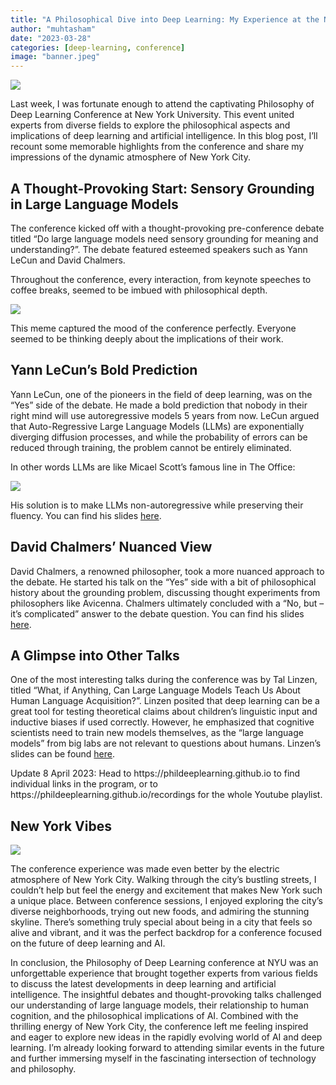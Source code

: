 ```yaml
---
title: "A Philosophical Dive into Deep Learning: My Experience at the NYU Conference"
author: "muhtasham"
date: "2023-03-28"
categories: [deep-learning, conference]
image: "banner.jpeg"
---
```


![](nyc.jpeg)


Last week, I was fortunate enough to attend the captivating Philosophy of Deep Learning Conference at New York University. This event united experts from diverse fields to explore the philosophical aspects and implications of deep learning and artificial intelligence. In this blog post, I'll recount some memorable highlights from the conference and share my impressions of the dynamic atmosphere of New York City.

## A Thought-Provoking Start: Sensory Grounding in Large Language Models

The conference kicked off with a thought-provoking pre-conference debate titled "Do large language models need sensory grounding for meaning and understanding?". The debate featured esteemed speakers such as Yann LeCun and David Chalmers.

Throughout the conference, every interaction, from keynote speeches to coffee breaks, seemed to be imbued with philosophical depth.

![](william.jpg)

This meme captured the mood of the conference perfectly. Everyone seemed to be thinking deeply about the implications of their work.


## Yann LeCun's Bold Prediction
Yann LeCun, one of the pioneers in the field of deep learning, was on the "Yes" side of the debate. He made a bold prediction that nobody in their right mind will use autoregressive models 5 years from now. LeCun argued that Auto-Regressive Large Language Models (LLMs) are exponentially diverging diffusion processes, and while the probability of errors can be reduced through training, the problem cannot be entirely eliminated. 

In other words LLMs are like Micael Scott's famous line in The Office: 

![](sentence.jpeg)

His solution is to make LLMs non-autoregressive while preserving their fluency. 
You can find his slides [here](https://drive.google.com/file/d/1BU5bV3X5w65DwSMapKcsr0ZvrMRU_Nbi/view).

## David Chalmers' Nuanced View
David Chalmers, a renowned philosopher, took a more nuanced approach to the debate. He started his talk on the "Yes" side with a bit of philosophical history about the grounding problem, discussing thought experiments from philosophers like Avicenna. Chalmers ultimately concluded with a "No, but – it's complicated" answer to the debate question. You can find his slides [here](https://consc.net/papers/groundingdebate.pdf).

## A Glimpse into Other Talks
One of the most interesting talks during the conference was by Tal Linzen, titled "What, if Anything, Can Large Language Models Teach Us About Human Language Acquisition?". Linzen posited that deep learning can be a great tool for testing theoretical claims about children's linguistic input and inductive biases if used correctly. However, he emphasized that cognitive scientists need to train new models themselves, as the "large language models" from big labs are not relevant to questions about humans. Linzen's slides can be found [here](https://www.dropbox.com/s/l1r7yv0sr2cvlj3/linzen_phil_deep_learning.pdf?dl=0).

Update 8 April 2023: Head to https://phildeeplearning.github.io to find individual links in the program, or to https://phildeeplearning.github.io/recordings for the whole Youtube playlist.

## New York Vibes

![](skyline.jpeg)

The conference experience was made even better by the electric atmosphere of New York City. Walking through the city's bustling streets, I couldn't help but feel the energy and excitement that makes New York such a unique place. Between conference sessions, I enjoyed exploring the city's diverse neighborhoods, trying out new foods, and admiring the stunning skyline. There's something truly special about being in a city that feels so alive and vibrant, and it was the perfect backdrop for a conference focused on the future of deep learning and AI.

In conclusion, the Philosophy of Deep Learning conference at NYU was an unforgettable experience that brought together experts from various fields to discuss the latest developments in deep learning and artificial intelligence. The insightful debates and thought-provoking talks challenged our understanding of large language models, their relationship to human cognition, and the philosophical implications of AI. Combined with the thrilling energy of New York City, the conference left me feeling inspired and eager to explore new ideas in the rapidly evolving world of AI and deep learning. I'm already looking forward to attending similar events in the future and further immersing myself in the fascinating intersection of technology and philosophy.